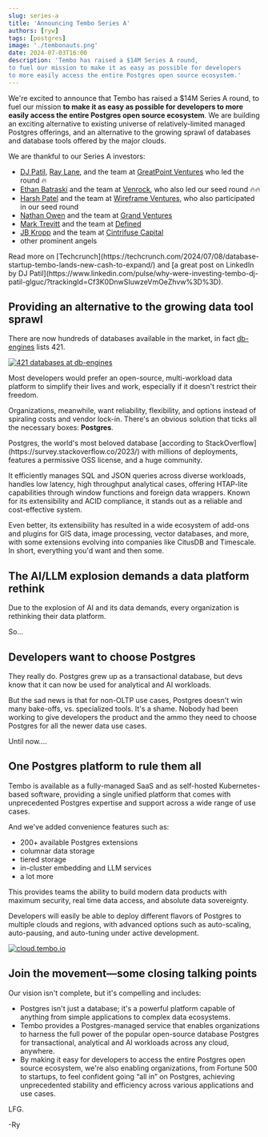 ```yaml
---
slug: series-a
title: 'Announcing Tembo Series A'
authors: [ryw]
tags: [postgres]
image: './tembonauts.png'
date: 2024-07-03T16:00
description: 'Tembo has raised a $14M Series A round, 
to fuel our mission to make it as easy as possible for developers 
to more easily access the entire Postgres open source ecosystem.'
---
```


We're excited to announce that Tembo has raised a $14M Series A round, 
to fuel our mission **to make it as easy as possible for developers 
to more easily access the entire Postgres open source ecosystem**. We 
are building an exciting alternative to existing universe of 
relatively-limited managed Postgres offerings, and an alternative to the 
growing sprawl of databases and database tools offered by the major clouds.

We are thankful to our Series A investors:

* [DJ Patil](https://www.gpv.com/team/dj-patil), 
  [Ray Lane](https://www.gpv.com/team/ray-lane),
  and the team at [GreatPoint Ventures](https://www.gpv.com/) who led the round 🔥
* [Ethan Batraski](https://www.venrock.com/teammember/ethan-batraski/) 
  and the team at [Venrock](https://www.venrock.com/), who also led our seed round 🔥🔥
* [Harsh Patel](https://x.com/harsh1) and the team
  at [Wireframe Ventures](https://www.wireframevc.com/),
  who also participated in our seed round
* [Nathan Owen](https://grandvcp.com/team/member/1104)
  and the team at [Grand Ventures](https://grandvcp.com/)
* [Mark Trevitt](https://www.linkedin.com/in/marktrevitt)
  and the team at [Defined](https://www.definedvc.com/)
* [JB Kropp](https://www.linkedin.com/in/kropp/) 
  and the team at [Cintrifuse Capital](https://cintrifuse.com/)
* other prominent angels

<Callout title="Additional coverage" variant='info'>
  Read more on [Techcrunch](https://techcrunch.com/2024/07/08/database-startup-tembo-lands-new-cash-to-expand/)
  and [a great post on LinkedIn by DJ Patil](https://www.linkedin.com/pulse/why-were-investing-tembo-dj-patil-glguc/?trackingId=Cf3K0DnwSIuwzeVmOeZhvw%3D%3D).
</Callout>


## Providing an alternative to the growing data tool sprawl

There are now hundreds of databases available in the market, in fact
[db-engines](https://db-engines.com/en/ranking) lists 421.

[![421 databases at db-engines](./421-databases.png 'db-engines')](https://db-engines.com/en/ranking)

Most developers would prefer an open-source, 
multi-workload data platform to simplify their lives and work, 
especially if it doesn't restrict their freedom.

Organizations, meanwhile, want reliability, flexibility, and 
options instead of spiraling costs and vendor lock-in. 
There's an obvious solution that ticks all the necessary 
boxes: **Postgres**.

<Callout title="Postgres is the world's favorite database" variant='info'>
  Postgres, the world's most beloved database 
  [according to StackOverflow](https://survey.stackoverflow.co/2023/)
  with millions of deployments, 
  features a permissive OSS license, and a huge community. 
  
  It efficiently 
  manages SQL and JSON queries across diverse workloads, handles low 
  latency, high throughput analytical cases, offering HTAP-lite capabilities 
  through window functions and foreign data wrappers. Known for its 
  extensibility and ACID compliance, it stands out as a reliable and 
  cost-effective system.

  Even better, its extensibility has resulted in a wide ecosystem of 
  add-ons and plugins for GIS data, image processing, vector databases, 
  and more, with some extensions evolving into companies like CitusDB 
  and Timescale. In short, everything you'd want and then some.
</Callout>

## The AI/LLM explosion demands a data platform rethink

Due to the explosion of AI and its data demands,
every organization is rethinking their data platform.

So...

## Developers want to choose Postgres

They really do. Postgres grew up as a transactional database, but devs know that
it can now be used for analytical and AI workloads.

But the sad news is that for non-OLTP use cases, Postgres doesn't win many bake-offs,
vs. specialized tools. It's a shame. Nobody had been working to give developers the
product and the ammo they need to choose Postgres for all the newer data use cases.

Until now....

## One Postgres platform to rule them all

Tembo is available as a fully-managed SaaS and as self-hosted Kubernetes-based
software, providing a single unified platform that comes with unprecedented
Postgres expertise and support across a wide range of use cases.

And we've added convenience features such as:

-   200+ available Postgres extensions
-   columnar data storage
-   tiered storage
-   in-cluster embedding and LLM services
-   a lot more

This provides teams the ability to build modern data products with maximum security,
real time data access, and absolute data sovereignty.

Developers will easily be able to deploy different flavors of Postgres
to multiple clouds and regions, with advanced options such as auto-scaling,
auto-pausing, and auto-tuning under active development.

[![cloud.tembo.io](./tembo-ui.svg 'cloud.tembo.io select a stack')](https://cloud.tembo.io)

## Join the movement—some closing talking points

Our vision isn't complete, but it's compelling and includes:

-   Postgres isn't just a database; it's a powerful platform capable of anything
    from simple applications to complex data ecosystems.
-   Tembo provides a Postgres-managed service that enables organizations to
    harness the full power of the popular open-source database Postgres for
    transactional, analytical and AI workloads across any cloud, anywhere.
-   By making it easy for developers to access the entire Postgres open source
    ecosystem, we're also enabling organizations, from Fortune 500 to startups,
    to feel confident going “all in” on Postgres, achieving unprecedented stability
    and efficiency across various applications and use cases.

LFG.

-Ry
